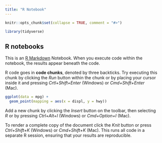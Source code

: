 ```yaml
---
title: "R Notebook"
---
```


```r
knitr::opts_chunk$set(collapse = TRUE, comment = "#>")
```

<!-- This file by Charlotte Wickham is licensed under a Creative Commons Attribution 4.0 International License. -->

```r
library(tidyverse)
```

## R notebooks

This is an [R Markdown](http://rmarkdown.rstudio.com) Notebook. When you execute code within the notebook, the results appear beneath the code. 

R code goes in **code chunks**, denoted by three backticks. Try executing this chunk by clicking the *Run* button within the chunk or by placing your cursor inside it and pressing *Crtl+Shift+Enter* (Windows) or *Cmd+Shift+Enter* (Mac). 

```r
ggplot(data = mpg) +
  geom_point(mapping = aes(x = displ, y = hwy))
```

Add a new chunk by clicking the *Insert* button on the toolbar, then selecting *R* or by pressing  *Ctrl+Alt+I* (Windows) or *Cmd+Option+I* (Mac).

To render a complete copy of the document click the *Knit* button or press *Ctrl+Shift+K* (Windows) or *Cmd+Shift+K* (Mac). This runs all code in a separate R session, ensuring that your results are reproducible.